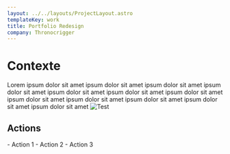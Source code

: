 ```yaml
---
layout: ../../layouts/ProjectLayout.astro
templateKey: work
title: Portfolio Redesign
company: Thronocrigger
---
```


# Contexte
Lorem ipsum dolor sit amet ipsum dolor sit amet ipsum dolor sit amet ipsum dolor sit amet ipsum dolor sit amet ipsum dolor sit amet ipsum dolor sit amet ipsum dolor sit amet ipsum dolor sit amet ipsum dolor sit amet ipsum dolor sit amet ipsum dolor sit amet 
![Test](../../assets/projects/thronocrigger/thronocrigger.png)

## Actions

<span class="list-disc marker:text-primary font-bold">
- Action 1
- Action 2
- Action 3
</span>
